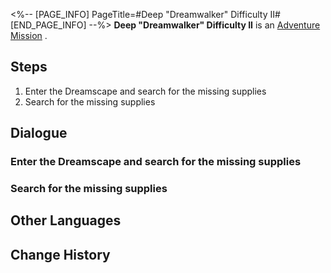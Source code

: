 <%-- [PAGE_INFO]
PageTitle=#Deep "Dreamwalker" Difficulty II#
[END_PAGE_INFO] --%>
{{Stub|Dialogue, characters, and location(s)}}
{{Mission Infobox
|id            = 8020201
|title         = 
|image         = Mission Deep "Dreamwalker" Difficulty II.png
|type          = Adventure
|event_name    = 
|chapter       = 
|requirements  = 
|summary       = <!--official mission summary from Fate's Atlas-->
|characters    = <!--characters that appear in this mission-->
|startLocation = <!--location as it intially appears on the mission screen-->
|world         = <!--i.e. Penacony-->
|area          = <!--i.e. A Child's Dream-->
|prev          = 
|next          = 
|exp           = 
|credits       = 
|stellarJade   = 
|other         = 
}}
'''Deep "Dreamwalker" Difficulty II''' is an [[Adventure Mission]]<!--in [world]-->.

==Steps==
# Enter the Dreamscape and search for the missing supplies
# Search for the missing supplies

<!--
==Gameplay Notes==

--><!--
==Trial Character==

-->
==Dialogue==
{{Stub Dialogue}}
===Enter the Dreamscape and search for the missing supplies===
{{Mission Description|type=adventure|location=<!--to be added-->|The chaotic Dreamscape has swept away the survival supplies from Dreamville. You have to enter the dream and recover all of them.}}
{{Dialogue Start}}
:{{tx}}
{{Dialogue End}}

===Search for the missing supplies===
{{Mission Description|type=adventure|location=<!--to be added-->|update|The chaotic Dreamscape has swept away the survival supplies from Dreamville. You have to enter the dream and recover all of them.}}
{{Dialogue Start}}
:{{tx}}
{{Dialogue End}}

==Other Languages==
{{Other Languages
|en   = Deep "Dreamwalker" Difficulty II
|zhs  = 深层「梦客漫步」难度II
|zht  = 深層「夢客漫步」難度II
|ja   = 深層夢境「ドリームウォーク」難易度II
|ko   = 깊은 층 「꿈꾸는 자의 산책」 난이도 II
|es   = Sonambulismo profundo, dificultad II
|fr   = Profondeurs : « Marche-rêve » difficulté II
|ru   = Нижний мир: Сновидец II
|th   = "ย่างก้าวของคนช่างฝัน" ชั้นลึก ระดับความยาก II
|vi   = "Khách Mộng Dạo Bước" Tầng Sâu - Độ Khó II
|de   = Tief „Traumwandler“ Schwierigkeitsgrad II
|id   = "Pejalan Mimpi" yang Dalam: Tingkat Kesulitan II
|pt   = "Caminhante dos Sonhos" Profundo Dificuldade II
}}

==Change History==
{{Change History|2.0}}

